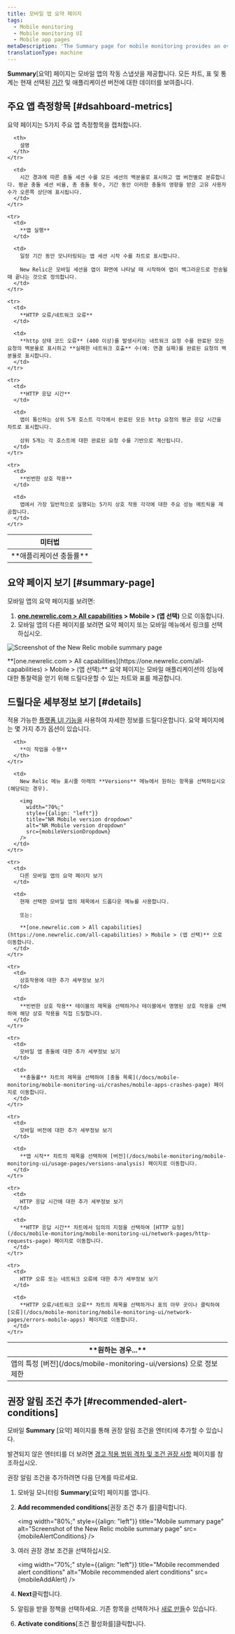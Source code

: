 ```yaml
---
title: 모바일 앱 요약 페이지
tags:
  - Mobile monitoring
  - Mobile monitoring UI
  - Mobile app pages
metaDescription: 'The Summary page for mobile monitoring provides an overview of HTTP requests, active users, interactions, errors or network failures, and recent events.'
translationType: machine
---
```






**Summary**\[요약] 페이지는 모바일 앱의 작동 스냅샷을 제공합니다. 모든 차트, 표 및 통계는 현재 선택된 [기간](/docs/query-your-data/explore-query-data/dashboards/manage-your-dashboard/#dash-time-picker) 및 애플리케이션 버전에 대한 데이터를 보여줍니다.

## 주요 앱 측정항목 [#dsahboard-metrics]

요약 페이지는 5가지 주요 앱 측정항목을 캡처합니다.

<table>
  <thead>
    <tr>
      <th width={200}>
        미터법
      </th>

      <th>
        설명
      </th>
    </tr>
  </thead>

  <tbody>
    <tr>
      <td>
        **애플리케이션 충돌률**
      </td>

      <td>
        시간 경과에 따른 충돌 세션 수를 모든 세션의 백분율로 표시하고 앱 버전별로 분류합니다. 평균 충돌 세션 비율, 총 충돌 횟수, 기간 동안 이러한 충돌의 영향을 받은 고유 사용자 수가 오른쪽 상단에 표시됩니다.
      </td>
    </tr>

    <tr>
      <td>
        **앱 실행**
      </td>

      <td>
        일정 기간 동안 모니터링되는 앱 세션 시작 수를 차트로 표시합니다.

        New Relic은 모바일 세션을 앱이 화면에 나타날 때 시작하여 앱이 백그라운드로 전송될 때 끝나는 것으로 정의합니다.
      </td>
    </tr>

    <tr>
      <td>
        **HTTP 오류/네트워크 오류**
      </td>

      <td>
        **http 상태 코드 오류** (400 이상)를 발생시키는 네트워크 요청 수를 완료된 모든 요청의 백분율로 표시하고 **실패한 네트워크 호출** 수(예: 연결 실패)를 완료된 요청의 백분율로 표시합니다.
      </td>
    </tr>

    <tr>
      <td>
        **HTTP 응답 시간**
      </td>

      <td>
        앱이 통신하는 상위 5개 호스트 각각에서 완료된 모든 http 요청의 평균 응답 시간을 차트로 표시합니다.

        상위 5개는 각 호스트에 대한 완료된 요청 수를 기반으로 계산됩니다.
      </td>
    </tr>

    <tr>
      <td>
        **빈번한 상호 작용**
      </td>

      <td>
        앱에서 가장 일반적으로 실행되는 5가지 상호 작용 각각에 대한 주요 성능 메트릭을 제공합니다.
      </td>
    </tr>
  </tbody>
</table>

## 요약 페이지 보기 [#summary-page]

모바일 앱의 요약 페이지를 보려면:

1. **[one.newrelic.com > All capabilities](https://one.newrelic.com/all-capabilities) > Mobile > (앱 선택)** 으로 이동합니다.
2. 모바일 앱의 다른 페이지를 보려면 요약 페이지 또는 모바일 메뉴에서 링크를 선택하십시오.

<img
  title="Mobile summary"
  alt="Screenshot of the New Relic mobile summary page"
  src={mobileMobileSummary}
/>

<figcaption>
  **[one.newrelic.com > All capabilities](https://one.newrelic.com/all-capabilities) > Mobile > (앱 선택):** 요약 페이지는 모바일 애플리케이션의 성능에 대한 통찰력을 얻기 위해 드릴다운할 수 있는 차트와 표를 제공합니다.
</figcaption>

## 드릴다운 세부정보 보기 [#details]

적용 가능한 [플랫폼 UI 기능을](/docs/new-relic-solutions/new-relic-one/introduction-new-relic-platform) 사용하여 자세한 정보를 드릴다운합니다. 요약 페이지에는 몇 가지 추가 옵션이 있습니다.

<table>
  <thead>
    <tr>
      <th width={200}>
        **원하는 경우...**
      </th>

      <th>
        **이 작업을 수행**
      </th>
    </tr>
  </thead>

  <tbody>
    <tr>
      <td>
        앱의 특정 [버전](/docs/mobile-monitoring-ui/versions) 으로 정보 제한
      </td>

      <td>
        New Relic 메뉴 표시줄 아래의 **Versions** 메뉴에서 원하는 항목을 선택하십시오(해당되는 경우).

        <img
          width="70%;"
          style={{align: "left"}}
          title="NR Mobile version dropdown"
          alt="NR Mobile version dropdown"
          src={mobileVersionDropdown}
        />
      </td>
    </tr>

    <tr>
      <td>
        다른 모바일 앱의 요약 페이지 보기
      </td>

      <td>
        현재 선택한 모바일 앱의 제목에서 드롭다운 메뉴를 사용합니다.

        또는:

        **[one.newrelic.com > All capabilities](https://one.newrelic.com/all-capabilities) > Mobile > (앱 선택)** 으로 이동합니다.
      </td>
    </tr>

    <tr>
      <td>
        상호작용에 대한 추가 세부정보 보기
      </td>

      <td>
        **빈번한 상호 작용** 테이블의 제목을 선택하거나 테이블에서 명명된 상호 작용을 선택하여 해당 상호 작용을 직접 드릴합니다.
      </td>
    </tr>

    <tr>
      <td>
        모바일 앱 충돌에 대한 추가 세부정보 보기
      </td>

      <td>
        **충돌률** 차트의 제목을 선택하여 [충돌 목록](/docs/mobile-monitoring/mobile-monitoring-ui/crashes/mobile-apps-crashes-page) 페이지로 이동합니다.
      </td>
    </tr>

    <tr>
      <td>
        모바일 버전에 대한 추가 세부정보 보기
      </td>

      <td>
        **앱 시작** 차트의 제목을 선택하여 [버전](/docs/mobile-monitoring/mobile-monitoring-ui/usage-pages/versions-analysis) 페이지로 이동합니다.
      </td>
    </tr>

    <tr>
      <td>
        HTTP 응답 시간에 대한 추가 세부정보 보기
      </td>

      <td>
        **HTTP 응답 시간** 차트에서 임의의 지점을 선택하여 [HTTP 요청](/docs/mobile-monitoring/mobile-monitoring-ui/network-pages/http-requests-page) 페이지로 이동합니다.
      </td>
    </tr>

    <tr>
      <td>
        HTTP 오류 또는 네트워크 오류에 대한 추가 세부정보 보기
      </td>

      <td>
        **HTTP 오류/네트워크 오류** 차트의 제목을 선택하거나 표의 아무 곳이나 클릭하여 [오류](/docs/mobile-monitoring/mobile-monitoring-ui/network-pages/errors-mobile-apps) 페이지로 이동합니다.
      </td>
    </tr>
  </tbody>
</table>

## 권장 알림 조건 추가 [#recommended-alert-conditions]

모바일 **Summary** \[요약] 페이지를 통해 권장 알림 조건을 엔터티에 추가할 수 있습니다.

발견되지 않은 엔터티를 더 보려면 [경고 적용 범위 격차 및 조건 권장 사항](/docs/alerts-applied-intelligence/applied-intelligence/alert-coverage-gaps/) 페이지를 참조하십시오.

권장 알림 조건을 추가하려면 다음 단계를 따르세요.

1. 모바일 모니터링 **Summary**\[요약] 페이지를 엽니다.

2. **Add recommended conditions**\[권장 조건 추가 를]클릭합니다.

   <img
     width="80%;"
     style={{align: "left"}}
     title="Mobile summary page"
     alt="Screenshot of the New Relic mobile summary page"
     src={mobileAlertConditions}
   />


3. 여러 권장 경보 조건을 선택하십시오.

   <img
     width="70%;"
     style={{align: "left"}}
     title="Mobile recommended alert conditions"
     alt="Mobile recommended alert conditions"
     src={mobileAddAlert}
   />

4. **Next**클릭합니다.

5. 알림을 받을 정책을 선택하세요. 기존 항목을 선택하거나 [새로 만들](/docs/alerts-applied-intelligence/new-relic-alerts/alert-policies/create-edit-or-find-alert-policy/#alert-policy-name)수 있습니다.

6. **Activate conditions**\[조건 활성화를]클릭합니다.